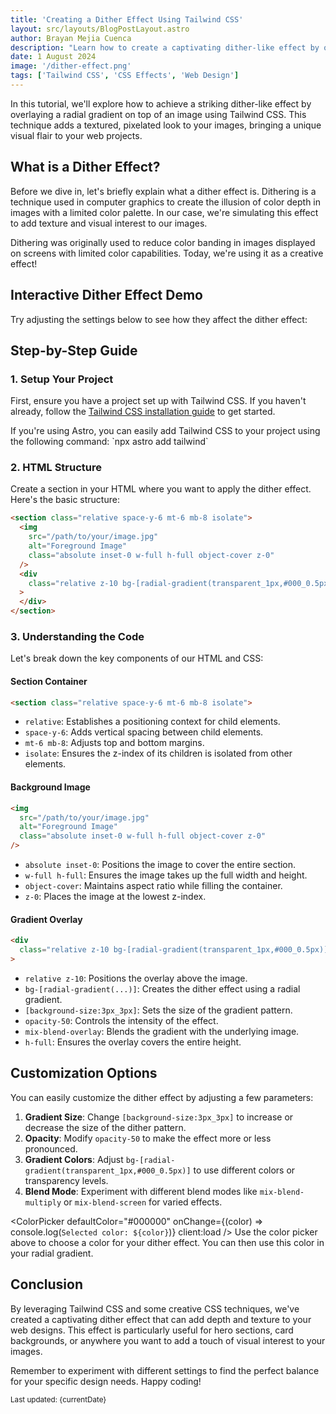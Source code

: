 ```yaml
---
title: 'Creating a Dither Effect Using Tailwind CSS'
layout: src/layouts/BlogPostLayout.astro
author: Brayan Mejia Cuenca
description: "Learn how to create a captivating dither-like effect by overlaying a radial gradient on images using Tailwind CSS. This tutorial will guide you through the process of adding a unique, textured look to your web projects."
date: 1 August 2024
image: '/dither-effect.png'
tags: ['Tailwind CSS', 'CSS Effects', 'Web Design']
---
```



In this tutorial, we'll explore how to achieve a striking dither-like effect by overlaying a radial gradient on top of an image using Tailwind CSS. This technique adds a textured, pixelated look to your images, bringing a unique visual flair to your web projects.

## What is a Dither Effect?

Before we dive in, let's briefly explain what a dither effect is. Dithering is a technique used in computer graphics to create the illusion of color depth in images with a limited color palette. In our case, we're simulating this effect to add texture and visual interest to our images.

<Callout type="info">
  Dithering was originally used to reduce color banding in images displayed on screens with limited color capabilities. Today, we're using it as a creative effect!
</Callout>

## Interactive Dither Effect Demo

Try adjusting the settings below to see how they affect the dither effect:

<DitherDemo client:load />

## Step-by-Step Guide

### 1. Setup Your Project

First, ensure you have a project set up with Tailwind CSS. If you haven't already, follow the [Tailwind CSS installation guide](https://tailwindcss.com/docs/installation) to get started.

<TipBox>
  If you're using Astro, you can easily add Tailwind CSS to your project using the following command:
  `npx astro add tailwind`
</TipBox>

### 2. HTML Structure

Create a section in your HTML where you want to apply the dither effect. Here's the basic structure:

```html
<section class="relative space-y-6 mt-6 mb-8 isolate">
  <img
    src="/path/to/your/image.jpg"
    alt="Foreground Image"
    class="absolute inset-0 w-full h-full object-cover z-0"
  />
  <div
    class="relative z-10 bg-[radial-gradient(transparent_1px,#000_0.5px)] [background-size:3px_3px] opacity-50 mix-blend-overlay h-full"
  >
  </div>
</section>
```

### 3. Understanding the Code

Let's break down the key components of our HTML and CSS:

#### Section Container
```html
<section class="relative space-y-6 mt-6 mb-8 isolate">
```
- `relative`: Establishes a positioning context for child elements.
- `space-y-6`: Adds vertical spacing between child elements.
- `mt-6 mb-8`: Adjusts top and bottom margins.
- `isolate`: Ensures the z-index of its children is isolated from other elements.

#### Background Image
```html
<img
  src="/path/to/your/image.jpg"
  alt="Foreground Image"
  class="absolute inset-0 w-full h-full object-cover z-0"
/>
```
- `absolute inset-0`: Positions the image to cover the entire section.
- `w-full h-full`: Ensures the image takes up the full width and height.
- `object-cover`: Maintains aspect ratio while filling the container.
- `z-0`: Places the image at the lowest z-index.

#### Gradient Overlay
```html
<div
  class="relative z-10 bg-[radial-gradient(transparent_1px,#000_0.5px)] [background-size:3px_3px] opacity-50 mix-blend-overlay h-full"
>
```
- `relative z-10`: Positions the overlay above the image.
- `bg-[radial-gradient(...)]`: Creates the dither effect using a radial gradient.
- `[background-size:3px_3px]`: Sets the size of the gradient pattern.
- `opacity-50`: Controls the intensity of the effect.
- `mix-blend-overlay`: Blends the gradient with the underlying image.
- `h-full`: Ensures the overlay covers the entire height.


## Customization Options

You can easily customize the dither effect by adjusting a few parameters:

1. **Gradient Size**: Change `[background-size:3px_3px]` to increase or decrease the size of the dither pattern.
2. **Opacity**: Modify `opacity-50` to make the effect more or less pronounced.
3. **Gradient Colors**: Adjust `bg-[radial-gradient(transparent_1px,#000_0.5px)]` to use different colors or transparency levels.
4. **Blend Mode**: Experiment with different blend modes like `mix-blend-multiply` or `mix-blend-screen` for varied effects.

<ColorPicker defaultColor="#000000" onChange={(color) => console.log(`Selected color: ${color}`)} client:load />
Use the color picker above to choose a color for your dither effect. You can then use this color in your radial gradient.

## Conclusion

By leveraging Tailwind CSS and some creative CSS techniques, we've created a captivating dither effect that can add depth and texture to your web designs. This effect is particularly useful for hero sections, card backgrounds, or anywhere you want to add a touch of visual interest to your images.

Remember to experiment with different settings to find the perfect balance for your specific design needs. Happy coding!


<small>Last updated: {currentDate}</small>